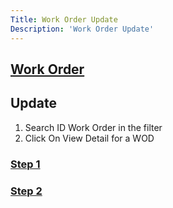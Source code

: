 ```yaml
---
Title: Work Order Update
Description: 'Work Order Update'
---
```

 ## <a href="Work Order.mdx"> Work Order</a> 

## Update 
1. Search ID Work Order in the filter
2. Click On View Detail for a WOD
### <a href="Work Order Create.mdx">Step 1</a> 
### <a href="Work Order Create.mdx">Step 2</a> 